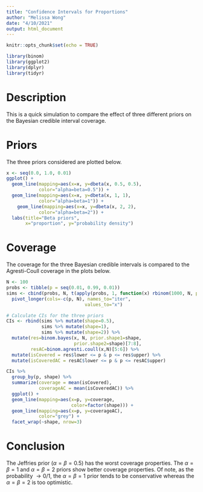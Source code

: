 ```yaml
---
title: "Confidence Intervals for Proportions"
author: "Melissa Wong"
date: "4/10/2021"
output: html_document
---
```


```r
knitr::opts_chunk$set(echo = TRUE)

library(binom)
library(ggplot2)
library(dplyr)
library(tidyr)
```

# Description

This is a quick simulation to compare the effect of three different priors on the Bayesian credible interval coverage.  

# Priors

The three priors considered are plotted below.

```r
x <- seq(0.0, 1.0, 0.01)
ggplot() +
  geom_line(mapping=aes(x=x, y=dbeta(x, 0.5, 0.5),
            color="alpha=beta=0.5")) +
  geom_line(mapping=aes(x=x, y=dbeta(x, 1, 1),
            color="alpha=beta=1")) +
    geom_line(mapping=aes(x=x, y=dbeta(x, 2, 2),
            color="alpha=beta=2")) +
  labs(title="Beta priors",
       x="proportion", y="probability density")
```

# Coverage

The coverage for the three Bayesian credible intervals is compared to the Agresti-Coull coverage in the plots below.

```r
N <- 100
probs <- tibble(p = seq(0.01, 0.99, 0.01))
sims <- cbind(probs, N, t(apply(probs, 1, function(x) rbinom(1000, N, prob=x)))) %>%
  pivot_longer(cols=-c(p, N), names_to="iter",
                             values_to="x")

# Calculate CIs for the three priors
CIs <- rbind(sims %>% mutate(shape=0.5),
             sims %>% mutate(shape=1),
             sims %>% mutate(shape=2)) %>%
  mutate(res=binom.bayes(x, N, prior.shape1=shape, 
                         prior.shape2=shape)[7:8],
         resAC=binom.agresti.coull(x,N)[5:6]) %>%
  mutate(isCovered = res$lower <= p & p <= res$upper) %>%
  mutate(isCoveredAC = resAC$lower <= p & p <= resAC$upper)

CIs %>%
  group_by(p, shape) %>%
  summarize(coverage = mean(isCovered),
            coverageAC = mean(isCoveredAC)) %>%
  ggplot() +
  geom_line(mapping=aes(x=p, y=coverage,
                        color=factor(shape))) +
  geom_line(mapping=aes(x=p, y=coverageAC), 
            color="grey") +
  facet_wrap(~shape, nrow=3)
```
# Conclusion

The Jeffries prior ($\alpha=\beta=0.5$) has the worst coverage properties.  The $\alpha=\beta=1$ and $\alpha=\beta=2$ priors show better coverage properties. Of note, as the probability $\to 0/1$, the $\alpha=\beta=1$ prior tends to be conservative whereas the $\alpha=\beta=2$ is too optimistic.

